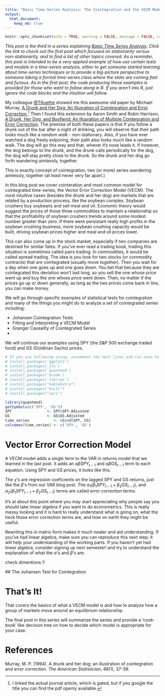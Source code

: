 ```yaml
---
title: "Basic Time-Series Analysis: The Cointegration and the VECM Model Explained"
output:
  html_document:
    keep_md: true
---
```



```r
knitr::opts_chunk$set(echo = TRUE, warning = FALSE, message = FALSE, cache = TRUE)

```

*This post is the third in a series explaining [Basic Time Series Analysis](http://blog.mindymallory.com/2018/01/basic-time-series-analysis-the-game/). Click the link to check out the first post which focused on stationarity versus non-stationarity, and to find a list of other topics covered. As a reminder, this post is intended to be a very applied example of how use certain tests and models in a time-sereis analysis, either to get someone started learning about time-series techniques or to provide a big-picture perspective to someone taking a formal time-series class where the stats are coming fast and furious. As in the first post, the code producing these examples is provided for those who want to follow along in R. If you aren't into R, just ignore the code blocks and the intuition will follow.* 

My colleague [\@TKuethe](https://twitter.com/TKuethe) showed me this awesome old paper by Michael Murray, [A Drunk and Her Dog: An Illusration of Cointegration and Error Correction](http://www.tandfonline.com/doi/abs/10.1080/00031305.1994.10476017).[^link] Then I found this extension by Aaron Smith and Robin Harrison, [A Drunk, Her Dog, and  Boyfiend: An Illusration of Multiple Cointegration and Error Correction](https://pdfs.semanticscholar.org/2ab1/0ac4252f50f9f0b7b6f22a1b5c7655c6eb40.pdf). The premise of both these papers is that if you follow a drunk out of the bar after a night of drinking, you will observe that their path looks much like a *random walk* - non-stationary. Also, if you have ever watched a dog freely exlporing, their path also looks much like a random walk. The dog will go this way and that, whever it's nose leads it. If however, the dog belongs to the drunk, and the drunk calls periodically for the dog, the dog will stay pretty close to the drunk. So the drunk and her dog go forth wandering aimlessly, together. 

This is exactly concept of cointegration, two (or more) series wandering aimlessly, together (at least never very far apart.)

In this blog post we cover cointeration and most common model for cointegrated time-series, the Vector Error Correction Model (VECM). The most intuitive cases (besides the drunk and her dog) are markets that are related by a production process, like the soybean complex. Soybean crushers buy soybeans and sell meal and oil. Economic theory would suggest the prices of those three commodities to maintain a relationship so that the profitability of soybean crushers trends around some modest number greater than zero. If there were persistant really high profits in the soybean crushing business, more soybean crushing capacity would be built, driving soybean prices higher and meal and oil prices lower. 

This can also come up in the stock market, especially if two companies are destined for similar fates. If you've ever read a trading book, trading this situation is sometimes called pairs trading. In commodities, it would be called spread trading. The idea is you look for two stocks (or commodity contracts) that are cointegrated (usually move together). Then you wait for a day when one goes up and one goes down. You bet that because they are cointegrated this deviation won't last long, so you sell the one whose price went up and buy the one whose price went down. Then, no matter if the prices go up or down generally, as long as the two prices come back in line, you can make money.  

[^link]: I linked the actual journal article, which is gated, but if you google the title you can find the pdf openly available. 

We will go through specific examples of statistical tests for cointegration and many of the things you might do to analyze a set of cointegrated series including: 

+ Johansen Cointegration Tests
+ Fitting and Interpreting a VECM Model
+ Granger Causality of Cointegrated Series
+ 

We will continue our examples using SPY (the S&P 500 exchange traded fund) and GS (Goldman Sachs) prices. 

```r

# If you are following along, uncomment the next lines and run once to install the required packages 
# install.packages('ggplot2')
# install.packages('xts')
# install.packages('quantmod')
# install.packages('broom')
# install.packages('tseries')
# install.packages("kableExtra")
# install.packages("knitr")
# install.packages("vars")

library(quantmod)
getSymbols(c('SPY', 'GS'))
SPY                <- SPY$SPY.Adjusted
GS                 <- GS$GS.Adjusted
time_series           <- cbind(SPY, GS)
colnames(time_series) <- c('SPY', 'GS') 
```

# Vector Error Correction Model 

A VECM model adds a single term to the VAR in returns model that we learned in the last post. It adds an $\alpha \beta SPY_{t-1}$ and $\alpha \beta GS_{t-1}$ term to each equation. Using SPY and GS prices, it looks like this.  

\begin{align}
\Delta SPY_t &= \gamma^{spy}_0 + \alpha_1 (\beta_1 SPY_{t-1} + \beta_2 GS_{t-1}) + \gamma^{spy}_1 \Delta SPY_{t-1} + \gamma^{spy}_2 \Delta SPY_{t-2} + \gamma^{spy}_3 \Delta GS_{t-1} + \gamma^{spy}_4 \Delta GS_{t-2} + \nu_{spy} \\
\Delta GS_t  &= \gamma^{gs}_0  + \alpha_2 (\beta_1 SPY_{t-1} + \beta_2 GS_{t-1}) + \gamma^{gs}_1 \Delta SPY_{t-1}  + \gamma^{gs}_2 \Delta SPY_{t-2}  + \gamma^{gs}_3 \Delta GS_{t-1}  + \gamma^{gs}_4 \Delta GS_{t-2}  + \nu_{gs} 
\end{align}

The $\gamma$'s are regression coeficients on the lagged SPY and GS returns, just like the $\beta$'s from our VAR blog post. The $\alpha_1 (\beta_1 SPY_{t-1} + \beta_2 GS_{t-1})$, and $\alpha_2 (\beta_1 SPY_{t-1} + \beta_2 GS_{t-1})$ terms are called error correction terms. 

It's at about this point where you may start appreciating why people say you should take linear algebra if you want to do econometrics. This is really messy looking and it is hard to really understand what is going on, what the heck those error correction terms are, and how on earth they might be useful. 

Rewriting this in matrix form makes it much neater and aid understanding. If you've had linear algebra, make sure you can reproduce this next step; it will help your understanding of the working parts. If you haven't yet had linear algebra, consider signing up next semester! and try to understand the explanation of what the $\alpha$'s and $\beta$'s are.  

check dimentions !!

\begin{align}
\left[
\begin{array}
  SSPY_t \\
 GS_t 
\end{array} 
\right]

&= 

\left[
\begin{array}
  s\gamma^{spy}_0 \\
 \gamma^{gs}_0 
\end{array} 
\right]

+ 

\left[
\begin{array}
  s\alpha_1 & \alpha_2
\end{array} 
\right]

\left[
\begin{array}
  s\beta_1 \\
  \beta_2
\end{array} 
\right]

\left[
\begin{array}
  sSPY_{t-1} \\
  GS_{t-1}
\end{array} 
\right]

\end{align}
## The Johansen Test for Cointegration



# That's It! 

That covers the basics of what a VECM model is and how to analyze how a group of markets move around an equilibrium relationship. 

The final post in this series will summarize the series and provide a 'cook-book' like decision tree on how to decide which model is appropriate for your case. 

# References

Murray, M. P. (1994). A drunk and her dog: an illustration of cointegration and error correction. *The American Statistician*, 48(1), 37-39.





























